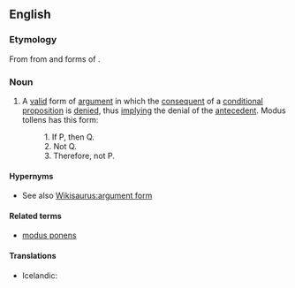 ==English==
===Etymology===
From {{term|modus tollendo tollens|modus tollendō tollēns|the mode where the denying denies}} from {{term|modus||mode|lang=la}} and forms of {{term|tollo|tollō|I deny}}.

===Noun===
{{wikipedia}}
{{en-noun|sg=[[modus]] [[tollens]]|-}}

# {{context|philosophy|logic}} A [[valid]] form of [[argument]] in which the [[consequent]] of a [[conditional]] [[proposition]] is [[deny|denied]], thus [[imply]]ing the denial of the [[antecedent]].  Modus tollens has this form:
#:1. If P, then Q.
#:2. Not Q.
#:3. Therefore, not P.

====Hypernyms====
* See also [[Wikisaurus:argument form]]

====Related terms====
*[[modus ponens]]

====Translations====
{{trans-top|a valid form of arguemtn in which the consequent of a condition proposition is denied}}
* Icelandic: {{t|is|neitunarháttur|m}}
{{trans-mid}}
{{trans-bottom}}
